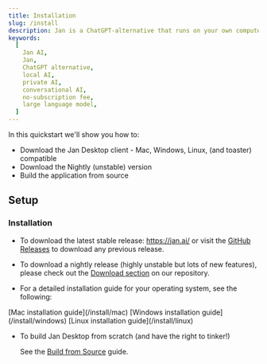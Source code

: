 ```yaml
---
title: Installation
slug: /install
description: Jan is a ChatGPT-alternative that runs on your own computer, with a local API server.
keywords:
  [
    Jan AI,
    Jan,
    ChatGPT alternative,
    local AI,
    private AI,
    conversational AI,
    no-subscription fee,
    large language model,
  ]
---
```



In this quickstart we'll show you how to:

- Download the Jan Desktop client - Mac, Windows, Linux, (and toaster) compatible
- Download the Nightly (unstable) version
- Build the application from source

## Setup

### Installation

- To download the latest stable release: https://jan.ai/ or visit the [GitHub Releases](https://github.com/janhq/jan/releases) to download any previous release. 

- To download a nightly release (highly unstable but lots of new features), please check out the [Download section](https://github.com/janhq/jan?tab=readme-ov-file#download) on our repository.

- For a detailed installation guide for your operating system, see the following:

<Tabs groupId="operating-systems">
  <TabItem value="mac" label="macOS">
    [Mac installation guide](/install/mac)
  </TabItem>
  <TabItem value="win" label="Windows">
    [Windows installation guide](/install/windows)
  </TabItem>
  <TabItem value="linux" label="Linux">
    [Linux installation guide](/install/linux)
  </TabItem>
</Tabs>

- To build Jan Desktop from scratch (and have the right to tinker!)

  See the [Build from Source](/install/from-source) guide.

